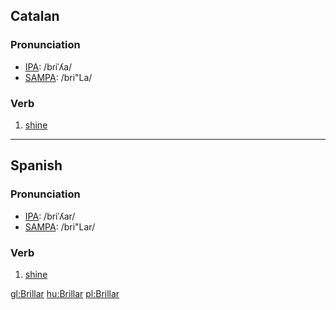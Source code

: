 ==Catalan==
===Pronunciation===
*[[w:IPA|IPA]]: /bɾiˈʎa/
*[[w:SAMPA|SAMPA]]: /bri"La/
===Verb===
#[[shine]]

----

==Spanish==
===Pronunciation===
*[[w:IPA|IPA]]: /briˈʎar/
*[[w:SAMPA|SAMPA]]: /bri"Lar/
===Verb===
#[[shine]]

[[gl:Brillar]]
[[hu:Brillar]]
[[pl:Brillar]]